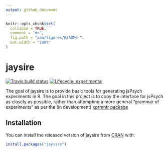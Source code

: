 ```yaml
---
output: github_document
---
```


<!-- README.md is generated from README.Rmd. Please edit that file -->

```r
knitr::opts_chunk$set(
  collapse = TRUE,
  comment = "#>",
  fig.path = "man/figures/README-",
  out.width = "100%"
)
```
# jaysire

<!-- badges: start -->
[![Travis build status](https://travis-ci.org/djnavarro/jaysire.svg?branch=master)](https://travis-ci.org/djnavarro/jaysire)
[![Lifecycle: experimental](https://img.shields.io/badge/lifecycle-experimental-orange.svg)](https://www.tidyverse.org/lifecycle/#experimental)
<!-- badges: end -->

The goal of jaysire is to provide basic tools for generating jsPsych experiments in R. The goal in this project is to copy the interface for jsPsych as closely as possible, rather than attempting a more general "grammar of experiments" as per the (in development) [xprmntr package](https://github.com/djnavarro/xprmntr)

## Installation

You can install the released version of jaysire from [CRAN](https://CRAN.R-project.org) with:

``` r
install.packages("jaysire")
```

